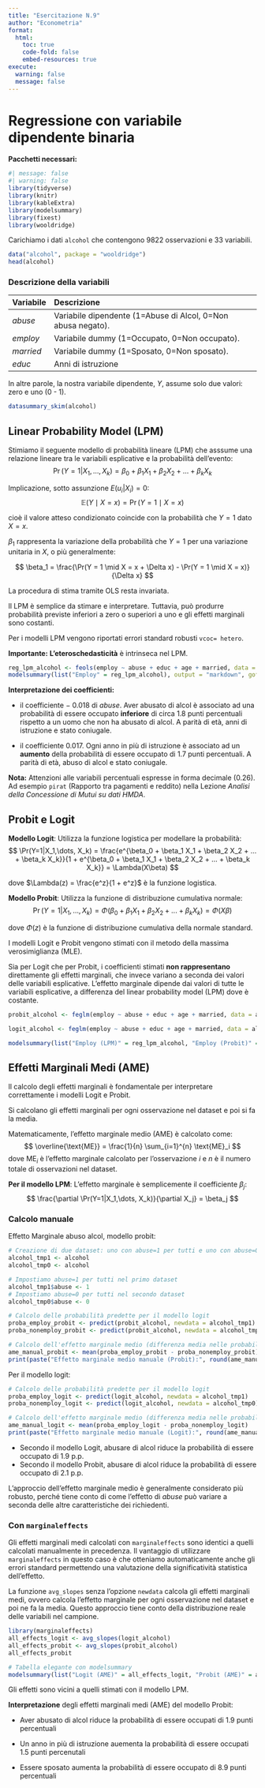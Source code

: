 ```yaml
---
title: "Esercitazione N.9"
author: "Econometria"
format: 
  html:
    toc: true
    code-fold: false
    embed-resources: true
execute:
  warning: false
  message: false
---
```



# Regressione con variabile dipendente binaria


**Pacchetti necessari:**

```r
#| message: false
#| warning: false
library(tidyverse)
library(knitr)
library(kableExtra)
library(modelsummary)
library(fixest)
library(wooldridge)
```


Carichiamo i dati `alcohol` che contengono 9822 osservazioni e 33 variabili.

```r
data("alcohol", package = "wooldridge")
head(alcohol)
```

### Descrizione della variabili

| Variabile   | Descrizione                                                                               |
| :---------- | :---------------------------------------------------------------------------------------- |
| $abuse$     | Variabile dipendente (1=Abuse di Alcol, 0=Non abusa negato).                                  |
| $employ$    | Variabile dummy (1=Occupato, 0=Non occupato).                              |
| $married$     | Variabile dummy (1=Sposato, 0=Non sposato).                    |
| $educ$     | Anni di istruzione       |



In altre parole, la nostra variabile dipendente, $Y$, assume solo due valori: zero e uno (0 - 1).


```r
datasummary_skim(alcohol)
```


## Linear Probability Model (LPM)

Stimiamo il seguente modello di probabilità lineare (LPM) che asssume una relazione lineare tra le variabili esplicative e la probabilità dell'evento:
$$
\Pr(Y=1|X_1,\dots, X_k) = \beta_0 + \beta_1 X_1 + \beta_2 X_2 + ... + \beta_k X_k
$$  

Implicazione, sotto assunzione $E(u_i | X_i) = 0$:
$$
\mathbb{E}(Y \mid X = x) = \Pr(Y = 1 \mid X = x)
$$

cioè il valore atteso condizionato coincide con la probabilità che $Y = 1$ dato $X = x$.

$\beta_1$ rappresenta la variazione della probabilità che $Y = 1$ per una variazione unitaria in $X$, o più generalmente:

$$
\beta_1 = \frac{\Pr(Y = 1 \mid X = x + \Delta x) - \Pr(Y = 1 \mid X = x)}{\Delta x}
$$

La procedura di stima tramite OLS resta invariata.

Il LPM è semplice da stimare e interpretare. Tuttavia, può produrre probabilità previste inferiori a zero o superiori a uno e gli effetti marginali sono costanti.

Per i modelli LPM vengono riportati errori standard robusti `vcoc= hetero`.

::: {.callout-important title="Attenzione"}

**Importante:** **L'eteroschedasticità** è intrinseca nel LPM.

:::

```r
reg_lpm_alcohol <- feols(employ ~ abuse + educ + age + married, data = alcohol, vcov = "hetero")
modelsummary(list("Employ" = reg_lpm_alcohol), output = "markdown", gof_omit = "AIC|BIC|RMSE")
```


**Interpretazione dei coefficienti:**

- il coefficiente − 0.018 di $abuse$. Aver abusato di alcol è associato ad una probabilità di essere occupato **inferiore** di circa 1.8 punti percentuali rispetto a un uomo che non ha abusato di alcol. A parità di età, anni di istruzione e stato coniugale.

- il coefficiente 0.017. Ogni anno in più di istruzione è associato ad un **aumento** della probabilità di essere occupato di 1.7 punti percentuali. A parità di età, abuso di alcol e stato coniugale.


**Nota:** Attenzioni alle variabili percentuali espresse in forma decimale (0.26). Ad esempio `pirat` (Rapporto tra pagamenti e reddito) nella Lezione *Analisi della Concessione di Mutui su dati HMDA*.


## Probit e Logit

**Modello Logit**: Utilizza la funzione logistica per modellare la probabilità:
$$
   \Pr(Y=1|X_1,\dots, X_k) = \frac{e^{\beta_0 + \beta_1 X_1 + \beta_2 X_2 + ... + \beta_k X_k}}{1 + e^{\beta_0 + \beta_1 X_1 + \beta_2 X_2 + ... + \beta_k X_k}} = \Lambda(X\beta)
$$
   
dove $\Lambda(z) = \frac{e^z}{1 + e^z}$ è la funzione logistica.

**Modello Probit**: Utilizza la funzione di distribuzione cumulativa normale:
$$
   \Pr(Y=1|X_1,\dots, X_k) = \Phi(\beta_0 + \beta_1 X_1 + \beta_2 X_2 + ... + \beta_k X_k) = \Phi(X\beta)
$$

dove $\Phi(z)$ è la funzione di distribuzione cumulativa della normale standard.


I modelli Logit e Probit vengono stimati con il metodo della massima verosimiglianza (MLE).


Sia per Logit che per Probit, i coefficienti stimati **non rappresentano** direttamente gli effetti marginali, che invece variano a seconda dei valori delle variabili esplicative. L’effetto marginale dipende dai valori di tutte le variabili esplicative, a differenza del linear probability model (LPM) dove è costante.


```r
probit_alcohol <- feglm(employ ~ abuse + educ + age + married, data = alcohol, family = 'probit')

logit_alcohol <- feglm(employ ~ abuse + educ + age + married, data = alcohol, family = 'logit')

modelsummary(list("Employ (LPM)" = reg_lpm_alcohol, "Employ (Probit)" = probit_alcohol, "Employ (Logit)"=logit_alcohol), output = "markdown", gof_omit = "AIC|BIC|RMSE")

```


## Effetti Marginali Medi (AME)

Il calcolo degli effetti marginali è fondamentale per interpretare correttamente i modelli Logit e Probit.

Si calcolano gli effetti marginali per ogni osservazione nel dataset e poi si fa la media.

Matematicamente, l'effetto marginale medio (AME) è calcolato come:
$$
  \overline{\text{ME}} = \frac{1}{n} \sum_{i=1}^{n} \text{ME}_i
$$
dove $\text{ME}_i$ è l'effetto marginale calcolato per l'osservazione $i$ e $n$ è il numero totale di osservazioni nel dataset.



**Per il modello LPM**: L'effetto marginale è semplicemente il coefficiente $\beta_j$:
$$
\frac{\partial \Pr(Y=1|X_1,\dots, X_k)}{\partial X_j} = \beta_j
$$  


### Calcolo manuale

Effetto Marginale abuso alcol, modello probit:

```r
# Creazione di due dataset: uno con abuse=1 per tutti e uno con abuse=0 per tutti
alcohol_tmp1 <- alcohol
alcohol_tmp0 <- alcohol

# Impostiamo abuse=1 per tutti nel primo dataset
alcohol_tmp1$abuse <- 1
# Impostiamo abuse=0 per tutti nel secondo dataset
alcohol_tmp0$abuse <- 0

# Calcolo delle probabilità predette per il modello logit
proba_employ_probit <- predict(probit_alcohol, newdata = alcohol_tmp1)
proba_nonemploy_probit <- predict(probit_alcohol, newdata = alcohol_tmp0)

# Calcolo dell'effetto marginale medio (differenza media nelle probabilità predette)
ame_manual_probit <- mean(proba_employ_probit - proba_nonemploy_probit)
print(paste("Effetto marginale medio manuale (Probit):", round(ame_manual_probit, 4)))
```


Per il modello logit:

```r
# Calcolo delle probabilità predette per il modello logit
proba_employ_logit <- predict(logit_alcohol, newdata = alcohol_tmp1)
proba_nonemploy_logit <- predict(logit_alcohol, newdata = alcohol_tmp0)

# Calcolo dell'effetto marginale medio (differenza media nelle probabilità predette)
ame_manual_logit <- mean(proba_employ_logit - proba_nonemploy_logit)
print(paste("Effetto marginale medio manuale (Logit):", round(ame_manual_logit, 4)))
```


- Secondo il modello Logit, abusare di alcol riduce la probabilità di essere occupato di 1.9 p.p.
- Secondo il modello Probit, abusare di alcol riduce la probabilità di essere occupato di 2.1 p.p.

L’approccio dell’effetto marginale medio è generalmente considerato più robusto, perché tiene conto di come l’effetto di $abuse$ può variare a seconda delle altre caratteristiche dei richiedenti.


### Con `marginaleffects`

Gli effetti marginali medi calcolati con `marginaleffects` sono identici a quelli calcolati manualmente in precedenza. Il vantaggio di utilizzare `marginaleffects` in questo caso è che otteniamo automaticamente anche gli errori standard permettendo una valutazione della significatività statistica dell'effetto.

La funzione `avg_slopes` senza l’opzione `newdata` calcola gli effetti marginali medi, ovvero calcola l’effetto marginale per ogni osservazione nel dataset e poi ne fa la media. Questo approccio tiene conto della distribuzione reale delle variabili nel campione.


```r
library(marginaleffects)
all_effects_logit <- avg_slopes(logit_alcohol)
all_effects_probit <- avg_slopes(probit_alcohol)
all_effects_probit
```


```r
# Tabella elegante con modelsummary
modelsummary(list("Logit (AME)" = all_effects_logit, "Probit (AME)" = all_effects_probit), output = "markdown", gof_omit = "AIC|BIC|RMSE|R2|Adj")             
```


Gli effetti sono vicini a quelli stimati con il modello LPM.


**Interpretazione** degli effetti marginali medi (AME) del modello Probit:


- Aver abusato di alcol riduce la probabilità di essere occupati di 1.9 punti percentuali

- Un anno in più di istruzione auementa la probabilità di essere occupati 1.5 punti percenutali

- Essere sposato aumenta la probabilità di essere occupato di 8.9 punti percentuali



